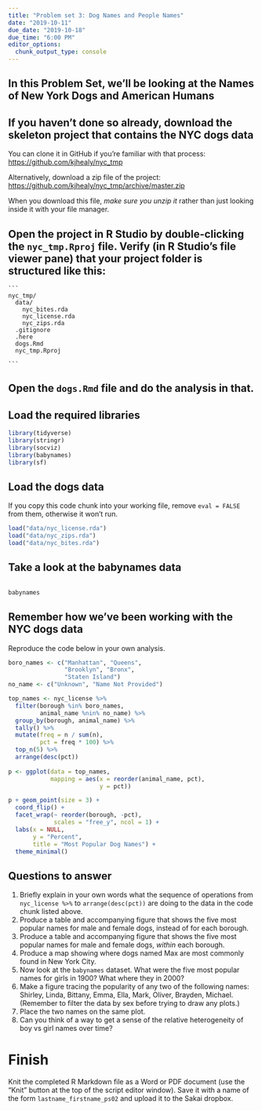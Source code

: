 ```yaml
---
title: "Problem set 3: Dog Names and People Names"
date: "2019-10-11"
due_date: "2019-10-18"
due_time: "6:00 PM"
editor_options: 
  chunk_output_type: console
---
```



## In this Problem Set, we'll be looking at the Names of New York Dogs and American Humans

## If you haven't done so already, download the skeleton project that contains the NYC dogs data

You can clone it in GitHub if you're familiar with that process: <https://github.com/kjhealy/nyc_tmp>

Alternatively, download a zip file of the project: <https://github.com/kjhealy/nyc_tmp/archive/master.zip>

When you download this file, *make sure you unzip it* rather than just looking inside it with your file manager. 

## Open the project in R Studio by double-clicking the `nyc_tmp.Rproj` file. **Verify** (in R Studio's file viewer pane) that your project folder is structured like this:

    ```
    nyc_tmp/
      data/
        nyc_bites.rda
        nyc_license.rda
        nyc_zips.rda
      .gitignore
      .here
      dogs.Rmd
      nyc_tmp.Rproj
        
    ```

## Open the `dogs.Rmd` file and do the analysis in that.

## Load the required libraries

```r

library(tidyverse)
library(stringr)
library(socviz)
library(babynames)
library(sf)

```

## Load the dogs data

If you copy this code chunk into your working file, remove `eval = FALSE` from them, otherwise it won't run. 

```r

load("data/nyc_license.rda")
load("data/nyc_zips.rda")
load("data/nyc_bites.rda")

```



## Take a look at the babynames data

```r{}

babynames

```

## Remember how we've been working with the NYC dogs data

Reproduce the code below in your own analysis. 

```r

boro_names <- c("Manhattan", "Queens", 
                "Brooklyn", "Bronx", 
                "Staten Island")
no_name <- c("Unknown", "Name Not Provided")

top_names <- nyc_license %>% 
  filter(borough %in% boro_names, 
         animal_name %nin% no_name) %>% 
  group_by(borough, animal_name) %>%
  tally() %>%
  mutate(freq = n / sum(n), 
         pct = freq * 100) %>% 
  top_n(5) %>%
  arrange(desc(pct)) 
  
p <- ggplot(data = top_names,
            mapping = aes(x = reorder(animal_name, pct), 
                          y = pct))

p + geom_point(size = 3) + 
  coord_flip() + 
  facet_wrap(~ reorder(borough, -pct), 
             scales = "free_y", ncol = 1) + 
  labs(x = NULL, 
       y = "Percent", 
       title = "Most Popular Dog Names") + 
  theme_minimal()
```


## Questions to answer

1. Briefly explain in your own words what the sequence of operations from `nyc_license %>%` to `arrange(desc(pct))` are doing to the data in the code chunk listed above.
2. Produce a table and accompanying figure that shows the five most popular names for male and female dogs, instead of for each borough. 
3. Produce a table and accompanying figure that shows the five most popular names for male and female dogs, *within* each borough. 
4. Produce a map showing where dogs named Max are most commonly found in New York City.
6. Now look at the `babynames` dataset. What were the five most popular names for girls in 1900? What where they in 2000?
7. Make a figure tracing the popularity of any two of the following names: Shirley, Linda, Bittany, Emma, Ella, Mark, Oliver, Brayden, Michael. (Remember to filter the data by sex before trying to draw any plots.)
8. Place the two names on the same plot.
9. Can you think of a way to get a sense of the relative heterogeneity of boy vs girl names over time?


# Finish

Knit the completed R Markdown file as a Word or PDF document (use the "Knit" button at the top of the script editor window). Save it with a name of the form `lastname_firstname_ps02` and upload it to the Sakai dropbox.
